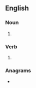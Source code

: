 {{also|gis|Gis|GIS|gís|ĝis|giş}}
==English==

===Noun===
{{head|en|noun form}}

# {{plural of|en|GI}}

===Verb===
{{head|en|verb form}}

# {{en-third-person singular of|GI}}

===Anagrams===
* {{anagrams|en|a=gis|GSI|IGs|Igs|SIG|igs|sig}}
